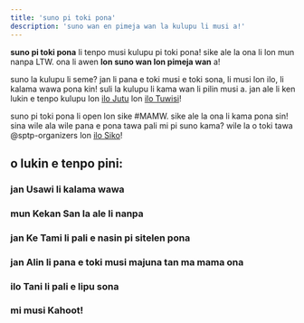 ```yaml
---
title: 'suno pi toki pona'
description: 'suno wan en pimeja wan la kulupu li musi a!'
---
```



<YearNav lang="tok"/>

**suno pi toki pona** li tenpo musi kulupu pi toki pona! sike ale la ona li lon mun nanpa LTW. ona li awen **lon suno wan lon pimeja wan** a!

suno la kulupu li seme? jan li pana e toki musi e toki sona, li musi lon ilo, li kalama wawa pona kin! suli la kulupu li kama wan li pilin musi a. jan ale li ken lukin e tenpo kulupu lon [ilo Jutu](https://www.youtube.com/@maponapitokipona) lon [ilo Tuwisi](https://www.twitch.tv/maponapitokipona)!

suno pi toki pona li open lon sike #MAMW. sike ale la ona li kama pona sin! sina wile ala wile pana e pona tawa pali mi pi suno kama? wile la o toki tawa @sptp-organizers lon [ilo Siko](https://discord.gg/Byqn5z9)!

## o lukin e tenpo pini:

### jan Usawi li kalama wawa

<Embed id="IKQYy4o1wVc?start=111" />

### mun Kekan San la ale li nanpa

<Embed id="AgkDx8dIAio" />

### jan Ke Tami li pali e nasin pi sitelen pona

<Embed id="6Emk0nvFFVw" />

### jan Alin li pana e toki musi majuna tan ma mama ona

<Embed id="nGx1W8ThsqI" />

### ilo Tani li pali e lipu sona

<Embed id="axrqgpZ9MEQ" />

### mi musi Kahoot!

<Embed id="K_d64dYpsYE?start=265" />

<YearNav lang="tok"/>
